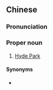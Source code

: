 {{also|海特公园}}
==Chinese==
{{zh-forms|s=海特公园|type=112}}

===Pronunciation===
{{zh-pron
|m=Hǎitè Gōngyuán
|cat=n
}}

===Proper noun===
{{zh-noun}}

# [[Hyde Park]]

====Synonyms====
* {{zh-l|海德公園}}